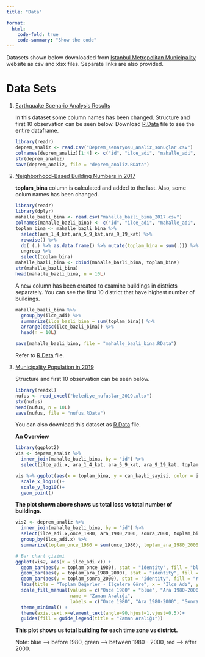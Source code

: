 ```yaml
---
title: "Data"

format:
  html:
    code-fold: true
    code-summary: "Show the code"
---
```


Datasets shown below downloaded from [Istanbul Metropolitan Municipality](data.ibb.gov.tr) website as csv and xlsx files. Separate links are also provided.

# Data Sets

1.  [Earthquake Scenario Analysis Results](https://data.ibb.gov.tr/tr/dataset/deprem-senaryosu-analiz-sonuclari/resource/9c3ac492-de4b-4245-b418-7ad3df67a193)

    In this dataset some column names has been changed. Structure and first 10 observation can be seen below. Download [R.Data](https://github.com/emu-hacettepe-analytics/emu430-fall2023-team-team_safe_istanbul/blob/master/deprem_analiz.RData) file to see the entire dataframe.

    ```r

    library(readr)
    deprem_analiz <- read.csv("Deprem_senaryosu_analiz_sonuçlar.csv")
    colnames(deprem_analiz)[1:4] <- c("id", "ilce_adi", "mahalle_adi", "mahalle_kodu")
    str(deprem_analiz)
    save(deprem_analiz, file = "deprem_analiz.RData")
    ```

2.  [Neighborhood-Based Building Numbers in 2017](https://data.ibb.gov.tr/tr/dataset/mahalle-bazli-bina-analiz-verisi/resource/cef193d5-0bd2-4e8d-8a69-275c50288875)

    **toplam_bina** column is calculated and added to the last. Also, some colum names has been changed.

    ```r
    library(readr)
    library(dplyr)
    mahalle_bazli_bina <- read.csv("mahalle_bazli_bina_2017.csv")
    colnames(mahalle_bazli_bina) <- c("id", "ilce_adi", "mahalle_adi", "mahalle_kodu", "once_1980", "ara_1980_2000", "sonra_2000", "ara_1_4_kat", "ara_5_9_kat", "ara_9_19_kat")
    toplam_bina <- mahalle_bazli_bina %>% 
      select(ara_1_4_kat,ara_5_9_kat,ara_9_19_kat) %>%
      rowwise() %>%
      do( (.) %>% as.data.frame() %>% mutate(toplam_bina = sum(.))) %>%
      ungroup %>%
      select(toplam_bina)
    mahalle_bazli_bina <- cbind(mahalle_bazli_bina, toplam_bina)
    str(mahalle_bazli_bina)
    head(mahalle_bazli_bina, n = 10L)
    ```

    A new column has been created to examine buildings in districts separately. You can see the first 10 district that have highest number of buildings.

    ```r
    mahalle_bazli_bina %>% 
      group_by(ilce_adi) %>%
      summarize(ilce_bazli_bina = sum(toplam_bina)) %>%
      arrange(desc(ilce_bazli_bina)) %>%
      head(n = 10L)
    ```

    ```r
    save(mahalle_bazli_bina, file = "mahalle_bazli_bina.RData")
    ```

    Refer to [R.Data](https://github.com/emu-hacettepe-analytics/emu430-fall2023-team-team_safe_istanbul/blob/master/mahalle_bazli_bina.RData) file.

3.  [Municipality Population in 2019](https://data.ibb.gov.tr/tr/dataset/belediye-nufuslari-veri-seti/resource/c6c9b289-2824-41b3-ab3d-4fd655ed4e24)

    Structure and first 10 observation can be seen below.

    ```r

    library(readxl)
    nufus <- read_excel("belediye_nufuslar_2019.xlsx")
    str(nufus)
    head(nufus, n = 10L)
    save(nufus, file = "nufus.RData")
    ```

    You can also download this dataset as [R.Data](https://github.com/emu-hacettepe-analytics/emu430-fall2023-team-team_safe_istanbul/blob/master/nufus.RData) file.

    **An Overview**

    ```r
    library(ggplot2)
    vis <- deprem_analiz %>% 
      inner_join(mahalle_bazli_bina, by = "id") %>%
      select(ilce_adi.x, ara_1_4_kat, ara_5_9_kat, ara_9_19_kat, toplam_bina, can_kaybi_sayisi) 
       
    vis %>% ggplot(aes(x = toplam_bina, y = can_kaybi_sayisi, color = ilce_adi.x )) + geom_abline(slope = log10(10)/log10(100),intercept = 0) +
      scale_x_log10()+
      scale_y_log10()+
      geom_point()
      
    ```

    **The plot shown above shows us total loss vs total number of buildings.**

    ```r

    vis2 <- deprem_analiz %>% 
      inner_join(mahalle_bazli_bina, by = "id") %>%
      select(ilce_adi.x,once_1980, ara_1980_2000, sonra_2000, toplam_bina, can_kaybi_sayisi,toplam_bina) %>% 
      group_by(ilce_adi.x) %>%
      summarize(toplam_once_1980 = sum(once_1980), toplam_ara_1980_2000 = sum(ara_1980_2000), toplam_sonra_2000 = sum(sonra_2000))

    # Bar chart çizimi
    ggplot(vis2, aes(x = ilce_adi.x)) +
      geom_bar(aes(y = toplam_once_1980), stat = "identity", fill = "blue", position = "dodge") +
      geom_bar(aes(y = toplam_ara_1980_2000), stat = "identity", fill = "green", position = "dodge") +
      geom_bar(aes(y = toplam_sonra_2000), stat = "identity", fill = "red", position = "dodge") +
      labs(title = "Toplam Değerler - İlçelere Göre", x = "İlçe Adı", y = "Toplam Değer") +
      scale_fill_manual(values = c("Once 1980" = "blue", "Ara 1980-2000" = "green", "Sonra 2000" = "red"),
                        name = "Zaman Aralığı",
                        labels = c("Once 1980", "Ara 1980-2000", "Sonra 2000")) +
      theme_minimal() +
      theme(axis.text.x=element_text(angle=90,hjust=1,vjust=0.5))+
      guides(fill = guide_legend(title = "Zaman Aralığı"))
    ```

    **This plot shows us total building for each time zone vs district.**

    Note: blue --\> before 1980, green --\> between 1980 - 2000, red --\> after 2000.
